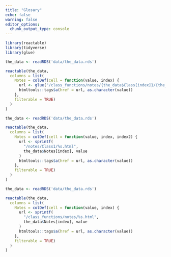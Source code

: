 ```yaml
---
title: "Glosary"
echo: false
warning: false
editor_options: 
  chunk_output_type: console
---
```


```r
library(reactable)
library(tidyverse)
library(glue)
```

```r
the_data <- readRDS('data/the_data.rds')

reactable(the_data,
  columns = list(
    Notes = colDef(cell = function(value, index) {
      url <- glue("/class_functions/notes/{the_data$Class[index]}/{the_data$Notes[index]}.html")
      htmltools::tags$a(href = url, as.character(value))
    },
    filterable = TRUE)
  )
)
```

```r
the_data <- readRDS('data/the_data.rds')

reactable(the_data,
  columns = list(
    Notes = colDef(cell = function(value, index, index2) {
      url <- sprintf(
        "/notes/Class1/%s.html",
        the_data$Notes[index], value
      )
      htmltools::tags$a(href = url, as.character(value))
    },
    filterable = TRUE)
  )
)
```

```r
the_data <- readRDS('data/the_data.rds')

reactable(the_data,
  columns = list(
    Notes = colDef(cell = function(value, index) {
      url <- sprintf(
        "/class_functions/notes/%s.html",
        the_data$Notes[index], value
      )
      htmltools::tags$a(href = url, as.character(value))
    },
    filterable = TRUE)
  )
)
```
